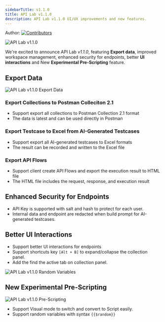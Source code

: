 ```yaml
---
sidebarTitle: v1.1.0
title: API Lab v1.1.0
description: API Lab v1.1.0 UI/UX improvements and new features.
---
```


Author: [![Contributors](https://contrib.rocks/image?repo=luongquochai/apilab)](https://github.com/luongquochai)

<Frame>
  <img src="/images/blog/apilab-v1.1.0.png" alt="API Lab v1.1.0" style={{ borderRadius: '0.5rem' }} />
</Frame>

We're excited to announce API Lab *v1.1.0*, featuring **Export data**, improved workspace management,
enhanced security for endpoints, better **UI interactions** and New **Experimental Pre-Scripting** feature.

## Export Data

<Frame>
  <img src="/images/blog/v1.1.0/export.png" alt="API Lab v1.1.0 Export Data" style={{ borderRadius: '0.5rem' }} />
</Frame>

### Export Collections to Postman Colleciton 2.1

- Support export all collections to Postman Collection 2.1 format
- The data is latest and can be used directly in Postman

### Export Testcase to Excel from AI-Generated Testcases

- Support export all AI-generated testcases to Excel formats
- The result can be recorded and written to the Excel file

### Export API Flows

- Support client create API Flows and export the execution result to HTML file
- The HTML file includes the request, response, and execution result

## Enhanced Security for Endpoints

- API Key is supported with salt and hash to protect for each user.
- Internal data and endpoint are redacted when build prompt for AI-generated testcases.

## Better UI Interactions

- Support better UI interactions for endpoints
- Support shortcuts key `[Alt + B]` to expand/collapse the collection panel.
- Add the find the active tab on collection panel.

<Frame>
  <img src="/images/blog/v1.1.0/random.png" alt="API Lab v1.1.0 Random Variables" style={{ borderRadius: '0.5rem' }} />
</Frame>


## New Experimental Pre-Scripting

<Frame>
  <img src="/images/blog/v1.1.0/pre-script.png" alt="API Lab v1.1.0 Pre-Scripting" style={{ borderRadius: '0.5rem' }} />
</Frame>

- Support Visual mode to switch and convert to Script easily.
- Support random variables with syntax `{{$random}}`

